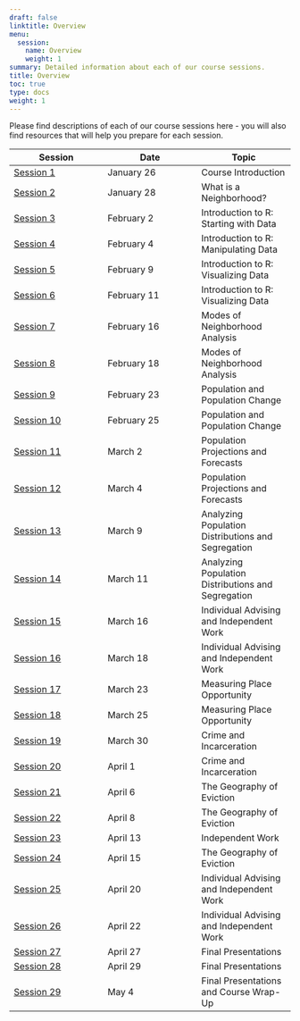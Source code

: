```yaml
---
draft: false
linktitle: Overview
menu:
  session:
    name: Overview
    weight: 1
summary: Detailed information about each of our course sessions.
title: Overview
toc: true
type: docs
weight: 1
---
```


Please find descriptions of each of our course sessions here - you will also find resources that will help you prepare for each session.

| Session | Date | Topic |
|-|-|-|
| [Session 1](session/01-course_introduction/) | January 26 | Course Introduction |
| [Session 2](session/02-what_is_a_neighborhood/) | January 28 | What is a Neighborhood? |
| [Session 3](session/03-starting_with_data/) | February 2 | Introduction to R: Starting with Data |
| [Session 4](session/04-manipulating_data) | February 4 | Introduction to R: Manipulating Data |
| [Session 5](session/05-visualizing_data_pt1) | February 9 | Introduction to R: Visualizing Data |
| [Session 6](session/06-visualizing_data_pt2) | February 11 | Introduction to R: Visualizing Data |
| [Session 7](session/07-modes_of_analysis) | February 16 | Modes of Neighborhood Analysis |
| [Session 8](session/08-modes_of_analysis_pt2) | February 18 | Modes of Neighborhood Analysis |
| [Session 9](session/09-population_pt1) | February 23 | Population and Population Change |
| [Session 10](session/10-population_pt1) | February 25 | Population and Population Change |
| [Session 11](session/11-population_projection_pt1) | March 2 | Population Projections and Forecasts |
| [Session 12](session/12-population_projection_pt2) | March 4 | Population Projections and Forecasts |
| [Session 13](session/13-population_segregation_pt1) | March 9 | Analyzing Population Distributions and Segregation |
| [Session 14](session/14-population_segregation_pt2) | March 11 | Analyzing Population Distributions and Segregation |
| [Session 15](session/15-individual_advising_pt1) | March 16 | Individual Advising and Independent Work |
| [Session 16](session/16-individual_advising_pt2) | March 18 | Individual Advising and Independent Work |
| [Session 17](session/17-place_opportunity_pt1) | March 23 | Measuring Place Opportunity |
| [Session 18](session/18-place_opportunity_pt2) | March 25 | Measuring Place Opportunity |
| [Session 19](session/19-crime_incarceration_pt1) | March 30 | Crime and Incarceration |
| [Session 20](session/20-crime_incarceration_pt2) | April 1 | Crime and Incarceration |
| [Session 21](session/21-covid_cases_pt1) | April 6 | The Geography of Eviction |
| [Session 22](session/22-covid_cases_pt2) | April 8 | The Geography of Eviction |
| [Session 23](session/23-independent_work) | April 13 | Independent Work |
| [Session 24](session/24-covid_cases_pt3) | April 15 | The Geography of Eviction |
| [Session 25](session/25-individual_advising_pt1) | April 20 | Individual Advising and Independent Work |
| [Session 26](session/26-individual_advising_pt2) | April 22 | Individual Advising and Independent Work |
| [Session 27](session/27-final_presentations_pt1) | April 27 | Final Presentations |
| [Session 28](session/28-final_presentations_pt2) | April 29 | Final Presentations |
| [Session 29](session/29-final_presentations_pt3) | May 4    | Final Presentations and Course Wrap-Up |
